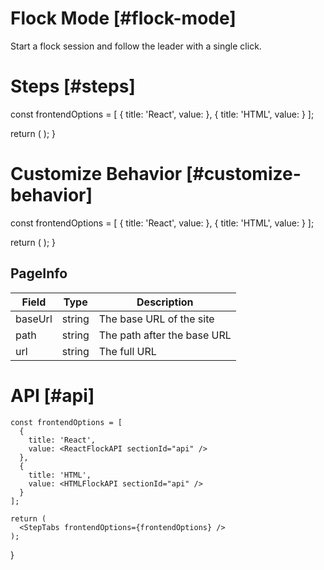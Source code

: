
# Flock Mode [#flock-mode]

<Subheading>Start a flock session and follow the leader with a single click.</Subheading>
<FlockDemo />

# Steps [#steps]


  const frontendOptions = [
    {
      title: 'React',
      value: <ReactFlockOverview sectionId="steps" />
    },
    {
      title: 'HTML',
      value: <HTMLFlockOverview sectionId="steps" />
    }
  ];

  return (
    <StepTabs frontendOptions={frontendOptions} />
  );
}

<FlockSteps />

# Customize Behavior [#customize-behavior]


  const frontendOptions = [
    {
      title: 'React',
      value: <ReactFlockCustom sectionId="customize-behavior" />
    },
    {
      title: 'HTML',
      value: <HTMLFlockCustom sectionId="customize-behavior" />
    }
  ];

  return (
    <StepTabs frontendOptions={frontendOptions} />
  );
}

<FlockCustomSteps />

## PageInfo

| Field | Type | Description |
| --- | --- | --- |
| baseUrl | string | The base URL of the site |
| path | string | The path after the base URL |
| url | string | The full URL |

# API [#api]


    const frontendOptions = [
      {
        title: 'React',
        value: <ReactFlockAPI sectionId="api" />
      },
      {
        title: 'HTML',
        value: <HTMLFlockAPI sectionId="api" />
      }
    ];
  
    return (
      <StepTabs frontendOptions={frontendOptions} />
    );
}

<FlockAPISteps />
